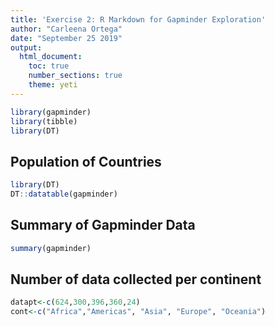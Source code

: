 ```yaml
---
title: 'Exercise 2: R Markdown for Gapminder Exploration'
author: "Carleena Ortega"
date: "September 25 2019"
output: 
  html_document:
    toc: true
    number_sections: true
    theme: yeti
---
```


```r
library(gapminder)
library(tibble)
library(DT)
```

## Population of Countries

```r
library(DT)
DT::datatable(gapminder)
```

## Summary of Gapminder Data

```r
summary(gapminder)
```

## Number of data collected per continent
<!--from summary we can find the number of entries per continent and we can use this to make vectors -->
```r
datapt<-c(624,300,396,360,24)
cont<-c("Africa","Americas", "Asia", "Europe", "Oceania")
```

<!--plot(cont,datapt)-->